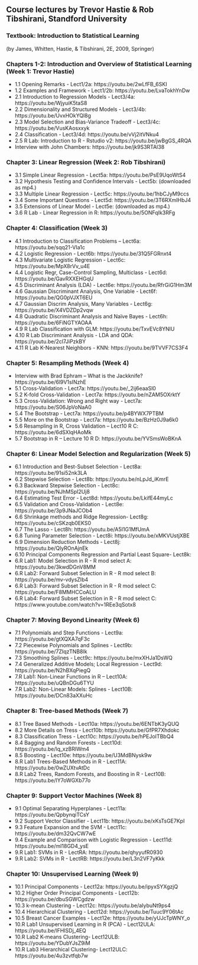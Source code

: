 ## Course lectures by Trevor Hastie & Rob Tibshirani, Standford University
### Textbook: Introduction to Statistical Learning
(by James, Whitten, Hastie, & Tibshirani, 2E, 2009, Springer)

### Chapters 1-2: Introduction and Overview of Statistical Learning (Week 1: Trevor Hastie)
*  1.1  Opening Remarks - Lect1/2a: https://youtu.be/2wLfFB_6SKI 
*	1.2  Examples and Framework - Lect1/2b: https://youtu.be/LvaTokhYnDw 
*	2.1  Introduction to Regression Models - Lect3/4a: https://youtu.be/WjyuiK5taS8 
*	2.2  Dimensionality and Structured Models - Lect3/4b: https://youtu.be/UvxHOkYQl8g 
*	2.3  Model Selection and Bias-Variance Tradeoff - Lect3/4c: https://youtu.be/VusKAosxxyk 
*	2.4  Classification - Lect3/4d: https://youtu.be/vVj2itVNku4  
*	2.5  R Lab: Introduction to R - Rstudio v2: https://youtu.be/jwBgGS_4RQA 
*	Interview with John Chambers: https://youtu.be/jk9S3RTAl38 

### Chapter 3: Linear Regression (Week 2: Rob Tibshirani) 
*	3.1  Simple Linear Regression - Lect5a: https://youtu.be/PsE9UqoWtS4 
*	3.2  Hypothesis Testing and Confidence Intervals - Lect5b: (downloaded as mp4.)
*	3.3  Multiple Linear Regression - Lect5c: https://youtu.be/1hbCJyM9ccs 
*	3.4  Some Important Questions - Lect5d: https://youtu.be/3T6RXmIHbJ4  
*	3.5  Extensions of Linear Model - Lect5e: (downloaded as mp4.) 
*	3.6  R Lab - Linear Regression in R: https://youtu.be/5ONFqIk3RFg 

### Chapter 4: Classification (Week 3)
*	4.1  Introduction to Classification Problems – Lect6a: https://youtu.be/sqq21-VIa1c 
*	4.2  Logistic Regression - Lect6b: https://youtu.be/31Q5FGRnxt4 
*	4.3  Multivariate Logistic Regression - Lect6c: https://youtu.be/MpX8rVv_u4E 
*	4.4  Logistic Regr, Case-Control Sampling, Multiclass - Lect6d: https://youtu.be/GavRXXEHGqU 
*	4.5  Discriminant Analysis (LDA) - Lect6e: https://youtu.be/RfrGiG1Hm3M 
*	4.6  Gaussian Discriminant Analysis, One Variable - Lect6f: https://youtu.be/QG0pVJXT6EU 
*	4.7  Gaussian Discrim Analysis, Many Variables - Lect6g: https://youtu.be/X4VDZDp2vqw 
*	4.8  Quadratic Discriminant Analysis and Naïve Bayes - Lect6h: https://youtu.be/6FiNGTYAOAA 
*	4.9  R Lab Classification with GLM: https://youtu.be/TxvEVc8YNlU 
*	4.10 R Lab Discriminant Analysis - LDA and QDA: https://youtu.be/2cl7JiPzkBY 
*	4.11 R Lab K-Nearest Neighbors - KNN: https://youtu.be/9TVVF7CS3F4 

### Chapter 5: Resampling Methods (Week 4)
*	Interview with Brad Ephram – What is the Jackknife? https://youtu.be/6l9V1sINzhE 
*	5.1  Cross-Validation - Lect7a: https://youtu.be/_2ij6eaaSl0 
*	5.2  K-fold Cross-Validation - Lect7a: https://youtu.be/nZAM5OXrktY 
*	5.3  Cross-Validation: Wrong and Right way - Lect7a: https://youtu.be/S06JpVoNaA0 
*	5.4  The Bootstrap - Lect7a: https://youtu.be/p4BYWX7PTBM 
*	5.5  More on the Bootstrap - Lect7a: https://youtu.be/BzHz0J9a6k0 
*	5.6  Resampling in R, Cross Validation – Lect10 R C: https://youtu.be/6dSXlqHAoMk 
*	5.7  Bootstrap in R – Lecture 10 R D: https://youtu.be/YVSmsWoBKnA 

### Chapter 6: Linear Model Selection and Regularization (Week 5)
*	6.1  Introduction and Best-Subset Selection - Lect8a: https://youtu.be/91si52nk3LA 
*	6.2  Stepwise Selection - Lect8b: https://youtu.be/nLpJd_iKmrE 
*	6.3  Backward Stepwise Selection - Lect8c: https://youtu.be/NJhMSpI2Uj8 
*	6.4  Estimating Test Error - Lect8d: https://youtu.be/LkifE44myLc 
*	6.5  Validation and Cross-Validation - Lect8e: https://youtu.be/3p9JNaJCOb4 
*	6.6  Shrinkage methods and Ridge Regression- Lect8g: https://youtu.be/cSKzqb0EKS0 
*	6.7  The Lasso - Lect8h: https://youtu.be/A5I1G1MfUmA 
*	6.8  Tuning Parameter Selection - Lect8i: https://youtu.be/xMKVUstjXBE 
*	6.9  Dimension Reduction Methods - Lect8j: https://youtu.be/QlyROnAjnEk 
*	6.10 Principal Components Regression and Partial Least Square- Lect8k:
*	6.R Lab1: Model Selection in R - R mod select A: https://youtu.be/3kwdDGnV8MM 
*	6.R Lab2: Forward Subset Selection in R - R mod select B: https://youtu.be/mv-vdysZIb4 
*	6.R Lab3: Forward Subset Selection in R - R mod select C: https://youtu.be/F8MMHCCoALU 
*	6.R Lab4: Forward Subset Selection in R - R mod select C: https://www.youtube.com/watch?v=1REe3qSotx8 

### Chapter 7: Moving Beyond Linearity (Week 6)
*	7.1  Polynomials and Step Functions - Lect9a: https://youtu.be/gtXQXA7qF3c 
*	7.2  Piecewise Polynomials and Splines - Lect9b: https://youtu.be/7ZIqzTNB8lk 
*	7.3  Smoothing Splines - Lect9c: https://youtu.be/mxXHJa1DsWQ 
*	7.4  Generalized Additive Models; Local Regression - Lect9d: https://youtu.be/N2hBXqPiegQ 
*	7.R  Lab1: Non-Linear Functions in R – Lect10A: https://youtu.be/uQBnDGu6TYU 
*	7.R  Lab2: Non-Linear Models: Splines - Lect10B: https://youtu.be/DCn83aXXuHc 

### Chapter 8: Tree-based Methods (Week 7)
*	8.1  Tree Based Methods - Lect10a: https://youtu.be/6ENTbK3yQUQ  
*	8.2  More Details on Tress - Lect10b: https://youtu.be/GfPR7Xhdokc 
*	8.3  Classification Tress - Lect10c: https://youtu.be/hPEJoITBbQ4  
*	8.4  Bagging and Random Forests - Lect10d: https://youtu.be/lq_xzBRIWm4  
*	8.5  Boosting - Lect10e: https://youtu.be/U3MdBNysk9w 
*	8.R  Lab1 Trees-Based Methods in R - Lect11A: https://youtu.be/0wZUXtvAtDc   
*	8.R  Lab2 Trees, Random Forests, and Boosting in R - Lect10B: https://youtu.be/IY7oWGXb77o   

### Chapter 9: Support Vector Machines (Week 8)
*	9.1  Optimal Separating Hyperplanes - Lect11a: https://youtu.be/QpbynqiTCsY  
*	9.2  Support Vector Classifier - Lect11b: https://youtu.be/xKsTsGE7KpI 
*	9.3  Feature Expansion and the SVM - Lect11c:  https://youtu.be/dm32QvCW7wE 
*	9.4  Example and Comparison with Logistic Regression - Lect11d: https://youtu.be/mI18GD4_ysE  
*	9.R  Lab1: SVMs in R - LectRA: https://youtu.be/qhyyufR0930  
*	9.R  Lab2: SVMs in R - LectRB: https://youtu.be/L3n2VF7yKkk 

### Chapter 10: Unsupervised Learning (Week 9)
*	10.1  Principal Components - Lect12a: https://youtu.be/ipyxSYXgzjQ 
*	10.2  Higher Order Principal Components - Lect12b: https://youtu.be/dbuSGWCgdzw 
*	10.3  k-mean Clustering - Lect12c: https://youtu.be/aIybuNt9ps4 
*	10.4  Hierarchical Clustering - Lect12d: https://youtu.be/Tuuc9Y06tAc 
*	10.5  Breast Cancer Examples - Lect12e: https://youtu.be/yUJcTpWNY_o 
*	10.R Lab1 Unsupervised Learning in R (PCA) - Lect12ULA: https://youtu.be/lFHISDj_4EQ 
*	10.R Lab2 K-means Clustering- Lect12ULB:  https://youtu.be/YDubYJsZ9iM 
*	10.R Lab3 Hierarchical Clustering- Lect12ULC: https://youtu.be/4u3zvtfqb7w 
